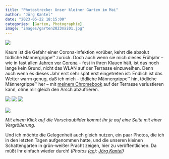 ```yaml
---
title: "Photostrecke: Unser kleiner Garten im Mai"
author: "Jörg Kantel"
date: "2023-05-22 18:15:00"
categories: [Garten, Photographie]
image: "images/garten2023mai01.jpg"
---
```


[![](images/garten2023mai01-b.jpg)](https://www.flickr.com/photos/schockwellenreiter/52913823971/)

Kaum ist die Gefahr einer Corona-Infektion vorüber, kehrt die absolut tödliche Männergrippe™ zurück. Doch auch wenn sie mich dieses Frühjahr -- wie in fast allen [Jahren](http://blog.schockwellenreiter.de/2013/02/20130208.html) [vor](http://blog.schockwellenreiter.de/2015/10/2015102302.html) [Corona](http://blog.schockwellenreiter.de/2018/03/2018031302.html) -- fest in ihren Klauen hält, ist das noch lange kein Grund, nicht das WLAN auf der Terrasse einzuweihen. Denn auch wenn es dieses Jahr erst sehr spät erst eingetreten ist: Endlich ist das Wetter warm genug, daß ich mich -- tödliche Männergrippe™ hin, tödliche Männergrippe™ her -- mit [meinem Chromebook](http://blog.schockwellenreiter.de/2021/12/2021120701.html) auf der Terrasse verlustieren kann, ohne mir gleich den Arsch abzufrieren.

[![](images/garten2023mai02.jpg)](https://www.flickr.com/photos/schockwellenreiter/52899947963/)&nbsp;[![](images/garten2023mai03.jpg)](https://www.flickr.com/photos/schockwellenreiter/52909132446/)&nbsp;[![](images/garten2023mai04.jpg)](https://www.flickr.com/photos/schockwellenreiter/52909519670/)<br /><br />
[![](images/garten2023mai05.jpg)](https://www.flickr.com/photos/schockwellenreiter/52909520185/)

*Mit einem Klick auf die Vorschaubilder kommt Ihr je auf eine Seite mit einer Vergrößerung.*

Und ich möchte die Gelegenheit auch gleich nutzen, ein paar Photos, die ich in den letzten Tagen aufgenommen hatte, und die unseren kleinen Schattengarten in grün-weißer Pracht zeigen, hier zu veröffentlichen. Da müßt Ihr einfach wieder durch! *(Photos ([cc](http://creativecommons.org/licenses/by-nc-nd/2.0/)): [Jörg Kantel](http://cognitiones.kantel-chaos-team.de/cv.html))*